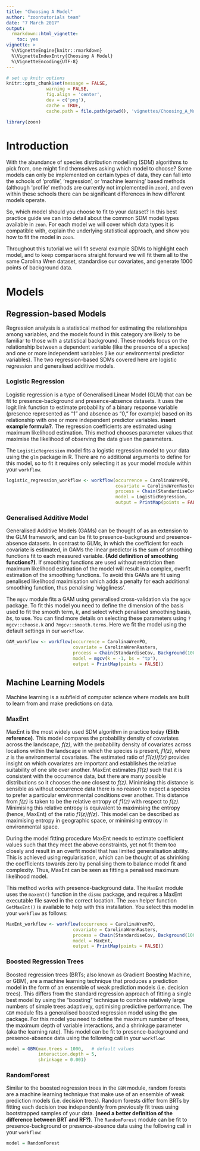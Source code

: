 ```yaml
---
title: "Choosing A Model"
author: "zoontutorials team"
date: "7 March 2017"
output:
  rmarkdown::html_vignette:
    toc: yes
vignette: >
  %\VignetteEngine{knitr::rmarkdown}
  %\VignetteIndexEntry{Choosing A Model}
  %\VignetteEncoding{UTF-8}
---
```


```r
# set up knitr options
knitr::opts_chunk$set(message = FALSE,
               warning = FALSE,
               fig.align = 'center',
               dev = c('png'),
               cache = TRUE,
               cache.path = file.path(getwd(), 'vignettes/Choosing_A_Model_cache'))
```

```r
library(zoon)
```

# Introduction

With the abundance of species distribution modelling (SDM) algorithms to pick from, one might find themselves asking which model to choose? Some models can only be implemented on certain types of data, they can fall into the schools of 'profile', 'regression', or 'machine learning' based methods (although 'profile' methods are currently not implemented in `zoon`), and even within these schools there can be significant differences in how different models operate.

So, which model should you choose to fit to your dataset? In this best practice guide we can into detail about the common SDM model types available in `zoon`. For each model we will cover which data types it is compatible with, explain the underlying statistical approach, and show you how to fit the model in `zoon`.

Throughout this tutorial we will fit several example SDMs to highlight each model, and to keep comparisons straight forward we will fit them all to the same Carolina Wren dataset, standardise our covariates, and generate 1000 points of background data.


# Models

## Regression-based Models

Regression analysis is a statistical method for estimating the relationships among variables, and the models found in this category are likely to be familiar to those with a statistical background. These models focus on the relationship between a dependent variable (like the presence of a species) and one or more independent variables (like our environmental predictor variables). The two regression-based SDMs covered here are logistic regression and generalised additive models.

### Logistic Regression

Logistic regression is a type of Generalised Linear Model (GLM) that can be fit to presence-background and presence-absence datasets. It uses the logit link function to estimate probability of a binary response variable (presence represented as "1" and absence as "0," for example) based on its relationship with one or more independent predictor variables. **insert example formula?**. The regression coefficients are estimated using maximum likelihood estimation. This method chooses parameter values that maximise the likelihood of observing the data given the parameters. 

The `LogisticRegression` model fits a logistic regression model to your data using the `glm` package in R. There are no additional arguments to define for this model, so to fit it requires only selecting it as your model module within your `workflow`.

```r
logistic_regression_workflow <- workflow(occurrence = CarolinaWrenPO,
                                         covariate = CarolinaWrenRasters,
                                         process = Chain(StandardiseCov, Background(1000)),
                                         model = LogisticRegression,
                                         output = PrintMap(points = FALSE))
```

### Generalised Additive Model

Generalised Additive Models (GAMs) can be thought of as an extension to the GLM framework, and can be fit to presence-background and presence-absence datasets. In contrast to GLMs, in which the coefficient for each covariate is estimated, in GAMs the linear predictor is the sum of smoothing functions fit to each measured variable. **(Add definition of smoothing functions?)**. If smoothing functions are used without restriction then maximum likelihood estimation of the model will result in a complex, overfit estimation of the smoothing functions. To avoid this GAMs are fit using penalised likelihood maximisation which adds a penalty for each additional smoothing function, thus penalising 'wiggliness'.

The `mgcv` module fits a GAM using generalised cross-validation via the `mgcv` package. To fit this model you need to define the dimension of the basis used to fit the smooth term, *k*, and select which penalised smoothing basis, *bs*, to use. You can find more details on selecting these parameters using `?mgcv::choose.k` and `?mgcv::smooth.terms`. Here we fit the model using the default settings in our `workflow`.

```r
GAM_workflow <- workflow(occurrence = CarolinaWrenPO,
                         covariate = CarolinaWrenRasters,
                         process = Chain(StandardiseCov, Background(1000)),
                         model = mgcv(k = -1, bs = "tp"),
                         output = PrintMap(points = FALSE))
```

## Machine Learning Models

Machine learning is a subfield of computer science where models are built to learn from and make predictions on data. 

### MaxEnt

MaxEnt is the most widely used SDM algorithm in practice today **(Elith reference)**. This model compares the probability density of covariates across the landscape, *f(z)*, with the probability density of covariates across locations within the landscape in which the species is present, *f1(z)*, where *z* is the environmental covariates. The estimated ratio of *f1(z)*/*f(z)* provides insight on which covariates are important and establishes the relative suitability of one site over another. MaxEnt estimates *f1(z)* such that it is consistent with the occurrence data, but there are many possible distributions so it chooses the one closest to *f(z)*. Minimising this distance is sensible as without occurrence data there is no reason to expect a species to prefer a particular environmental conditions over another. This distance from *f(z)* is taken to be the relative entropy of *f1(z)* with respect to *f(z)*. Minimising this relative entropy is equivalent to maximising the entropy (hence, MaxEnt) of the ratio *f1(z)*/*f(z)*. This model can be described as maximising entropy in geographic space, or minimising entropy in environmental space.

During the model fitting procedure MaxEnt needs to estimate coefficient values such that they meet the above constraints, yet not fit them too closely and result in an overfit model that has limited generalisation ability. This is achieved using regularisation, which can be thought of as shrinking the coefficients towards zero by penalising them to balance model fit and complexity. Thus, MaxEnt can be seen as fitting a penalised maximum likelihood model.

This method works with presence-background data. The `MaxEnt` module uses the `maxent()` function in the `dismo` package, and requires a MaxEnt executable file saved in the correct location. The `zoon` helper function `GetMaxEnt()` is available to help with this installation. You select this model in your `workflow` as follows:

```r
MaxEnt_workflow <- workflow(occurrence = CarolinaWrenPO,
                         covariate = CarolinaWrenRasters,
                         process = Chain(StandardiseCov, Background(1000)),
                         model = MaxEnt,
                         output = PrintMap(points = FALSE))
```

### Boosted Regression Trees

Boosted regression trees (BRTs; also known as Gradient Boosting Machine, or GBM), are a machine learning technique that produces a prediction model in the form of an ensemble of weak prediction models (i.e. decision trees). This differs from the standard regression approach of fitting a single best model by using the "boosting" technique to combine relatively large numbers of simple trees adaptively, optimising predictive performance. The `GBM` module fits a generalised boosted regression model using the `gbm` package. For this model you need to define the maximum number of trees, the maximum depth of variable interactions, and a shrinkage parameter (aka the learning rate). This model can be fit to presence-background and presence-absence data using the following call in your `workflow`:

```r
model = GBM(max.trees = 1000,   # default values
            interaction.depth = 5,
            shrinkage = 0.001)
```

### RandomForest

Similar to the boosted regression trees in the `GBM` module, random forests are a machine learning technique that make use of an ensemble of weak prediction models (i.e. decision trees). Random forests differ from BRTs by fitting each decision tree independently from previously fit trees using bootstrapped samples of your data. **(need a better definition of the difference between BRT and RF?)**. The `RandomForest` module can be fit to presence-background or presence-absence data using the following call in your `workflow`:

```r
model = RandomForest
```
